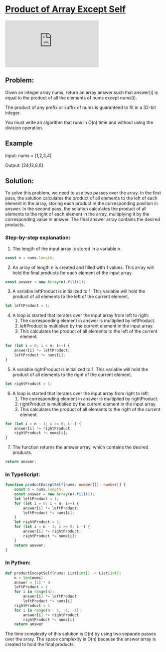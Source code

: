 
# [Product of Array Except Self](https://leetcode.com/problems/product-of-array-except-self/) <DifficultyChip difficulty="medium" />

<div className="iframe-container">
	<iframe className="responsive-iframe" src="https://www.youtube.com/embed/bNvIQI2wAjk"
					title="YouTube video player" frameBorder="0"
					allow="accelerometer; autoplay; clipboard-write; encrypted-media; gyroscope; picture-in-picture"
					allowFullScreen></iframe>
</div>

## Problem:

Given an integer array nums, return an array answer such that answer[i] is equal to the product of all the elements of nums except nums[i].

The product of any prefix or suffix of nums is guaranteed to fit in a 32-bit integer.

You must write an algorithm that runs in O(n) time and without using the division operation.

## Example

Input: nums = [1,2,3,4]

Output: [24,12,8,6]


## Solution:

To solve this problem, we need to use two passes over the array. In the first pass, the solution calculates the product of all elements to the left of each element in the array, storing each product in the corresponding position in answer. In the second pass, the solution calculates the product of all elements to the right of each element in the array, multiplying it by the corresponding value in answer. The final answer array contains the desired products.

### Step-by-step explanation:

1. The length of the input array is stored in a variable n.

```typescript
const n = nums.length;
```

2. An array of length n is created and filled with 1 values. This array will hold the final products for each element of the input array.

```typescript
const answer = new Array(n).fill(1);
```

3. A variable leftProduct is initialized to 1. This variable will hold the product of all elements to the left of the current element.

```typescript
let leftProduct = 1;
```

4. A loop is started that iterates over the input array from left to right:
	1. The corresponding element in answer is multiplied by leftProduct.
	2. leftProduct is multiplied by the current element in the input array.
	3. This calculates the product of all elements to the left of the current element.

```typescript
for (let i = 0; i < n; i++) {
	answer[i] *= leftProduct;
	leftProduct *= nums[i];
}
```

5. A variable rightProduct is initialized to 1. This variable will hold the product of all elements to the right of the current element.

```typescript
let rightProduct = 1;
```

6. A loop is started that iterates over the input array from right to left:
	1. The corresponding element in answer is multiplied by rightProduct.
	2. rightProduct is multiplied by the current element in the input array.
	3. This calculates the product of all elements to the right of the current element.

```typescript
for (let i = n - 1; i >= 0; i--) {
	answer[i] *= rightProduct;
	rightProduct *= nums[i];
}
```

7. The function returns the answer array, which contains the desired products.

```typescript
return answer;
```

### In TypeScript:

```typescript
function productExceptSelf(nums: number[]): number[] {
	const n = nums.length;
	const answer = new Array(n).fill(1);
	let leftProduct = 1;
	for (let i = 0; i < n; i++) {
		answer[i] *= leftProduct;
		leftProduct *= nums[i];
	}
	let rightProduct = 1;
	for (let i = n - 1; i >= 0; i--) {
		answer[i] *= rightProduct;
		rightProduct *= nums[i];
	}
	return answer;
}
```

### In Python:

```python
def productExceptSelf(nums: List[int]) -> List[int]:
	n = len(nums)
	answer = [1] * n
	leftProduct = 1
	for i in range(n):
		answer[i] *= leftProduct
		leftProduct *= nums[i]
	rightProduct = 1
	for i in range(n - 1, -1, -1):
		answer[i] *= rightProduct
		rightProduct *= nums[i]
	return answer
```

The time complexity of this solution is O(n) by using two separate passes over the array. The space complexity is O(n) because the answer array is created to hold the final products.
